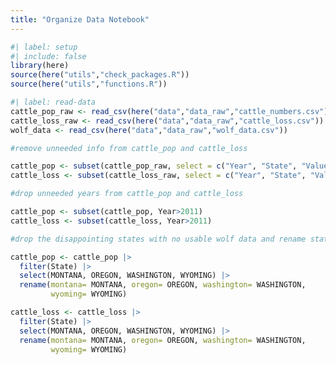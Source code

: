 ```yaml
---
title: "Organize Data Notebook"
---
```


```r
#| label: setup
#| include: false
library(here)
source(here("utils","check_packages.R"))
source(here("utils","functions.R"))
```

```r
#| label: read-data
cattle_pop_raw <- read_csv(here("data","data_raw","cattle_numbers.csv"))
cattle_loss_raw <- read_csv(here("data","data_raw","cattle_loss.csv"))
wolf_data <- read_csv(here("data","data_raw","wolf_data.csv"))

#remove unneeded info from cattle_pop and cattle_loss

cattle_pop <- subset(cattle_pop_raw, select = c("Year", "State", "Value"))
cattle_loss <- subset(cattle_loss_raw, select = c("Year", "State", "Value"))

#drop unneeded years from cattle_pop and cattle_loss

cattle_pop <- subset(cattle_pop, Year>2011)
cattle_loss <- subset(cattle_loss, Year>2011)

#drop the disappointing states with no usable wolf data and rename states

cattle_pop <- cattle_pop |>
  filter(State) |>
  select(MONTANA, OREGON, WASHINGTON, WYOMING) |>
  rename(montana= MONTANA, oregon= OREGON, washington= WASHINGTON,
         wyoming= WYOMING)

cattle_loss <- cattle_loss |>
  filter(State) |>
  select(MONTANA, OREGON, WASHINGTON, WYOMING) |>
  rename(montana= MONTANA, oregon= OREGON, washington= WASHINGTON,
         wyoming= WYOMING)

```
